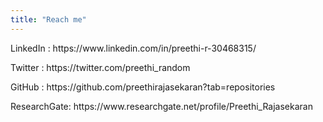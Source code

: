 ```yaml
---
title: "Reach me"
---
```


LinkedIn : https://www.linkedin.com/in/preethi-r-30468315/

Twitter : https://twitter.com/preethi_random

GitHub : https://github.com/preethirajasekaran?tab=repositories

ResearchGate: https://www.researchgate.net/profile/Preethi_Rajasekaran